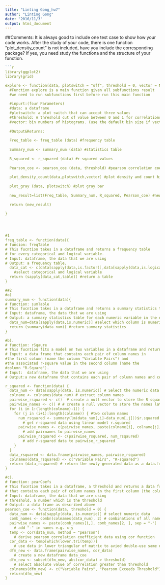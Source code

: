 ```yaml
---
title: "Linting Gong_hw7"
author: "Linting Gong"
date: "2016/11/3"
output: html_document
---
```


##Comments: It is always good to include one test case to show how your code works. After the study of your code, there is one function "plot_density_count" is not included, have you include the corresponding package? If yes, you need study the functiona and the structure of your function.

```r
```r
library(ggplot2)
library(grid)

explore <- function(data, plotswitch = "off", threshold = 0, vector = NULL) {
  #Function explore is a main function given all subfunctions result
  #we need to run subfunctions first before run this main function
  
  #inpurt:(four Parameters)
  #data: a dataframe
  #plotswitch: a plot switch that can accept three values 
  #threshold: A threshold cut of value between 0 and 1 for correlations
  #vector: bin numbers of histograms. (use the default bin size if vector is not provided)
  
  #Output&Returns:
  
  Freq_table <- freq_table (data) #frequency table
  
  Summary_num <- summary_num (data) #statistics table
  
  R_squared <- r_squared (data) #r-sqaured values
  
  Pearson_coe <- pearson_coe (data, threshold) #pearson correlation coefficient
  
  plot_density_count(data,plotswitch,vector) #plot density and count histograms
  
  plot_gray (data, plotswitch) #plot gray bar
  
  new_result=list(Freq_table, Summary_num, R_squared, Pearson_coe) #new list try to combine all data result 
  
  return (new_result)
  
}




#1
freq_table <- function(data){
# funcion: freqTable 
# This fucntion takes in a dataframe and returns a frequency table
# for every categorical and logical variable.
# Input: dataframe, the data that we are using
# Output: a frequency table.
  data_cat <- c(data[sapply(data,is.factor)],data[sapply(data,is.logical)])
    #select categorical and logical variable
  return (sapply(data_cat,table)) #return a table
}

##2
#a)
summary_num <- function(data){
# function: sumTable
# This fucntion takes in a dataframe and returns a summary statistics table for each numerical variable.
# Input: dataframe, the data that we are using
# Output: a summary statistics table for each numeric variable in the dataframe.
  data_num=data[sapply(data,is.numeric)] #select which column is numeric 
  return (summary(data_num)) #return summary statistics
}

#b).
# function: rSqaure
# This fucntion fits a model on two variables in a dataframe and returns the r square value.
# Input: a data frame that contains each pair of column names in
#the first column (name the column "Variable Pairs") and 
#the associated r-square value in the second column (name the
#column "R-Square").
# Input:  dataframe, the data that we are using
# Output:a new dataframe that contains each pair of column names and corresponding r-square value

r_squared <- function(data) {
  data_num <- data[sapply(data, is.numeric)] # Select the numeric data
  colname <- colnames(data_num) # extract column names
  pairwise_rsquared <- c()  # create a null vector to store the R squares later
  pairwise_names <- c() # # create a null vector to store the names later
  for (i in 1:(length(colname)-1)) {
    for (j in (i+1):length(colname)) { #two column names
      num_rsqaured <- summary(lm(data_num[,i]~data_num[,j]))$r.squared
        # get r-squared data using linear model r.squared
      pairwise_names <- c(pairwise_names, paste(colname[i], colname[j], sep="-"))
        # add pairnames to pairwise_names
      pairwise_rsquared <- c(pairwise_rsquared, num_rsqaured)
        # add r-squared data to pairwise_r_squared
    }
  }
  data_rsquared <- data.frame(pairwise_names, pairwise_rsquared)
  colnames(data_rsquared) <- c("Variable Pairs", "R-squared")
  return (data_rsquared) # return the newly generated data as a data.frame
}  

#c).
# function: pearCoefs
# This fucntion takes in a dataframe, a threshold and returns a data frame
# that contains each pair of column names in the first column (the column name is "Variable Pairs") and correlation coefficient (Pearson) for all coefficientsnwhose absolute value is greater than the correlation threshold in the second column
# Input: dataframe, the data that we are using
# threshold, a number which is the threshold
# Output: a data frame as described above
pearson_coe <- function(data, threshold = 0) {
  data_num <- data[sapply(data, is.numeric)] # select numeric data
  comb_names <- combn(colnames(data_num), 2) # combinations of all names
  pairwise_names <- paste(comb_names[1,], comb_names[2, ], sep = "-") 
    # add "-" in names e.g. x-y
  temp <- cor(data_num, method = "pearson")
    # derive pearson correlation coefficient data using cor function
  cor_data <- temp[which(lower.tri(temp))]  
    # use data in lower triangular of matrix to aviod double-use same data
  dfm_new <- data.frame(pairwise_names, cor_data)
    # create a new dataframe data_coe
  dfm_new <- subset(dfm_new, abs(cor_data) > threshold)
    # select absolute value of correlation greater than threshold
  colnames(dfm_new) <- c("Variable Pairs", "Pearson Exceeds Threshold")
  return(dfm_new)
}
```


